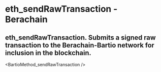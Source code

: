 # eth_sendRawTransaction - Berachain

## eth_sendRawTransaction. Submits a signed raw transaction to the Berachain-Bartio network for inclusion in the blockchain.


<BartioMethod_sendRawTransaction />
